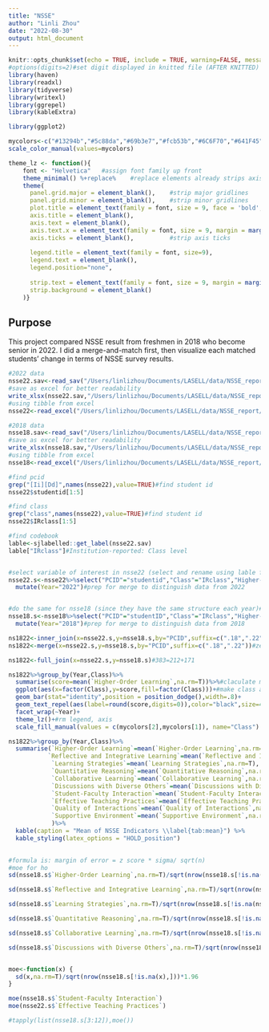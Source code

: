 ```yaml
---
title: "NSSE"
author: "Linli Zhou"
date: "2022-08-30"
output: html_document
---
```


```r
knitr::opts_chunk$set(echo = TRUE, include = TRUE, warning=FALSE, message=FALSE, fig.align = "center") #display code along with its results
#options(digits=2)#set digit displayed in knitted file (AFTER KNITTED)
library(haven)
library(readxl)
library(tidyverse)
library(writexl)
library(ggrepel)
library(kableExtra)
```

```r
library(ggplot2)

mycolors<-c("#13294b","#5c88da","#69b3e7","#fcb53b","#6C6F70","#641F45")
scale_color_manual(values=mycolors)

theme_lz <- function(){ 
    font <- "Helvetica"   #assign font family up front
    theme_minimal() %+replace%    #replace elements already strips axis lines, 
    theme(
      panel.grid.major = element_blank(),    #strip major gridlines
      panel.grid.minor = element_blank(),    #strip minor gridlines
      plot.title = element_text(family = font, size = 9, face = 'bold',hjust = 0.5, vjust = 2),
      axis.title = element_blank(), 
      axis.text = element_blank(), 
      axis.text.x = element_text(family = font, size = 9, margin = margin(t=5,b=10)),
      axis.ticks = element_blank(),          #strip axis ticks
      
      legend.title = element_text(family = font, size=9),
      legend.text = element_blank(),
      legend.position="none",
      
      strip.text = element_text(family = font, size = 9, margin = margin(t=5,b=10)),#move up is + 1
      strip.background = element_blank()
    )}
```


## Purpose

This project compared NSSE result from freshmen in 2018 who become senior in 2022. I did a merge-and-match first, then visualize each matched students' change in terms of NSSE survey results.

```r
#2022 data
nsse22.sav<-read_sav("/Users/linlizhou/Documents/LASELL/data/NSSE_report/data/NSSE22 Data (Lasell).sav")
#save as excel for better readability
write_xlsx(nsse22.sav,"/Users/linlizhou/Documents/LASELL/data/NSSE_report/data/NSSE22 Data (Lasell).xlsx")
#using tibble from excel
nsse22<-read_excel("/Users/linlizhou/Documents/LASELL/data/NSSE_report/data/NSSE22 Data (Lasell).xlsx")

#2018 data
nsse18.sav<-read_sav("/Users/linlizhou/Documents/LASELL/data/NSSE_report/data/NSSE18 Data (Lasell College).sav")
#save as excel for better readability
write_xlsx(nsse18.sav,"/Users/linlizhou/Documents/LASELL/data/NSSE_report/data/NSSE18 Data (Lasell).xlsx")
#using tibble from excel
nsse18<-read_excel("/Users/linlizhou/Documents/LASELL/data/NSSE_report/data/NSSE18 Data (Lasell).xlsx")
```

```r
#find pcid
grep("[Ii][Dd]",names(nsse22),value=TRUE)#find student id
nsse22$studentid[1:5]

#find class
grep("class",names(nsse22),value=TRUE)#find student id
nsse22$IRclass[1:5]

#find codebook
lable<-sjlabelled::get_label(nsse22.sav)
lable["IRclass"]#Institution-reported: Class level


#select variable of interest in nsse22 (select and rename using lable from sav)
nsse22.s<-nsse22%>%select("PCID"="studentid","Class"="IRclass","Higher-Order Learning"="HO", "Reflective and Integrative Learning"="RI","Learning Strategies"="LS","Quantitative Reasoning"="QR","Collaborative Learning"="CL","Discussions with Diverse Others"="DD","Student-Faculty Interaction"="SF","Effective Teaching Practices"="ET","Quality of Interactions"="QI","Supportive Environment"="SE")%>%
  mutate(Year="2022")#prep for merge to distinguish data from 2022


#do the same for nsse18 (since they have the same structure each year)#only studentID in 18 is different from studentid in 22
nsse18.s<-nsse18%>%select("PCID"="studentID","Class"="IRclass","Higher-Order Learning"="HO", "Reflective and Integrative Learning"="RI","Learning Strategies"="LS","Quantitative Reasoning"="QR","Collaborative Learning"="CL","Discussions with Diverse Others"="DD","Student-Faculty Interaction"="SF","Effective Teaching Practices"="ET","Quality of Interactions"="QI","Supportive Environment"="SE")%>%
  mutate(Year="2018")#prep for merge to distinguish data from 2018

```

```r
ns1822<-inner_join(x=nsse22.s,y=nsse18.s,by="PCID",suffix=c(".18",".22"))#zero match of PCID
ns1822<-merge(x=nsse22.s,y=nsse18.s,by="PCID",suffix=c(".18",".22"))#zero match of PCID
```

```r
ns1822<-full_join(x=nsse22.s,y=nsse18.s)#383=212+171
```

```r
ns1822%>%group_by(Year,Class)%>%
  summarise(score=mean(`Higher-Order Learning`,na.rm=T))%>%#claculate mean of HO by group
  ggplot(aes(x=factor(Class),y=score,fill=factor(Class)))+#make class a factor to display as categorical var properly
  geom_bar(stat="identity",position = position_dodge(),width=.8)+
  geom_text_repel(aes(label=round(score,digits=0)),color="black",size=4,position= position_nudge())+
  facet_wrap(~Year)+
  theme_lz()+#rm legend, axis
  scale_fill_manual(values = c(mycolors[2],mycolors[1]), name="Class")
```



```r
ns1822%>%group_by(Year,Class)%>%
  summarise(`Higher-Order Learning`=mean(`Higher-Order Learning`,na.rm=T),
           `Reflective and Integrative Learning`=mean(`Reflective and Integrative Learning`,na.rm=T),
            `Learning Strategies`=mean(`Learning Strategies`,na.rm=T),
            `Quantitative Reasoning`=mean(`Quantitative Reasoning`,na.rm=T),
            `Collaborative Learning`=mean(`Collaborative Learning`,na.rm=T),
            `Discussions with Diverse Others`=mean(`Discussions with Diverse Others`,na.rm=T),
            `Student-Faculty Interaction`=mean(`Student-Faculty Interaction`,na.rm=T),
            `Effective Teaching Practices`=mean(`Effective Teaching Practices`,na.rm=T),
            `Quality of Interactions`=mean(`Quality of Interactions`,na.rm=T),
            `Supportive Environment`=mean(`Supportive Environment`,na.rm=T)
            )%>%
  kable(caption = "Mean of NSSE Indicators \\label{tab:mean}") %>%
  kable_styling(latex_options = "HOLD_position")
  
```

```r
#formula is: margin of error = z score * sigma/ sqrt(n)
#moe for ho
sd(nsse18.s$`Higher-Order Learning`,na.rm=T)/sqrt(nrow(nsse18.s[!is.na(nsse18.s$`Higher-Order Learning`),]))*1.96

sd(nsse18.s$`Reflective and Integrative Learning`,na.rm=T)/sqrt(nrow(nsse18.s[!is.na(nsse18.s$`Reflective and Integrative Learning`),]))*1.96

sd(nsse18.s$`Learning Strategies`,na.rm=T)/sqrt(nrow(nsse18.s[!is.na(nsse18.s$`Learning Strategies`),]))*1.96

sd(nsse18.s$`Quantitative Reasoning`,na.rm=T)/sqrt(nrow(nsse18.s[!is.na(nsse18.s$`Quantitative Reasoning`),]))*1.96

sd(nsse18.s$`Collaborative Learning`,na.rm=T)/sqrt(nrow(nsse18.s[!is.na(nsse18.s$`Collaborative Learning`),]))*1.96

sd(nsse18.s$`Discussions with Diverse Others`,na.rm=T)/sqrt(nrow(nsse18.s[!is.na(nsse18.s$`Discussions with Diverse Others`),]))*1.96


moe<-function(x) {
  sd(x,na.rm=T)/sqrt(nrow(nsse18.s[!is.na(x),]))*1.96
}

moe(nsse18.s$`Student-Faculty Interaction`)
moe(nsse22.s$`Effective Teaching Practices`)

#tapply(list(nsse18.s[3:12]),moe())
```



























